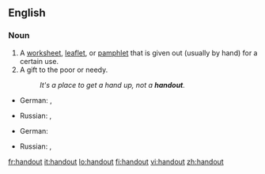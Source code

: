 {{also|hand out}}
==English==

===Noun===
{{en-noun}}

# A [[worksheet]], [[leaflet]], or [[pamphlet]] that is given out (usually by hand) for a certain use.
# A gift to the poor or needy.
#: ''It's a place to get a hand up, not a '''handout'''.''

{{trans-top|a worksheet, leaflet or pamphlet given out for a certain use}}
* German: {{t|de|Flugblatt|n}},  {{t|de|Zettel|m}}
{{trans-mid}}
* Russian: {{t|ru|раздаточный материал|m|tr=razdátočnyj materiál|sc=Cyrl}},  {{qualifier|colloquial}} {{t|ru|хэндаут|m|tr=xendáut|sc=Cyrl}}
{{trans-bottom}}

{{trans-top|a gift to the poor or needy}}
* German: {{t|de|Almosen|n}}
{{trans-mid}}
* Russian: {{t|ru|милостыня|f|tr=mílostynja|sc=Cyrl}},  {{t|ru|подаяние|n|tr=podajánije|sc=Cyrl}}
{{trans-bottom}}

[[fr:handout]]
[[it:handout]]
[[lo:handout]]
[[fi:handout]]
[[vi:handout]]
[[zh:handout]]